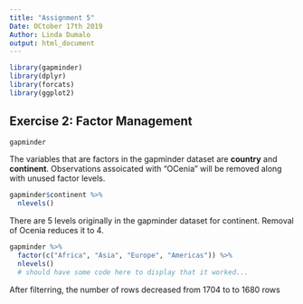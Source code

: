 ```yaml
---
title: "Assignment 5"
Date: OCtober 17th 2019
Author: Linda Dumalo 
output: html_document
---
```



```r
library(gapminder)
library(dplyr)
library(forcats)
library(ggplot2)
```

## **Exercise 2:** Factor Management 

```r
gapminder
```

The variables that are factors in the gapminder dataset are **country** and **continent**. Observations assoicated with "OCenia" will be removed along with unused factor levels. 

```r
gapminder$continent %>% 
  nlevels()

```
There are 5 levels originally in the gapminder dataset for continent. Removal of Ocenia reduces it to 4. 

```r
gapminder %>% 
  factor(c("Africa", "Asia", "Europe", "Americas")) %>% 
  nlevels() 
  # should have some code here to display that it worked... 
```


After filterring, the number of rows decreased from 1704 to to 1680 rows